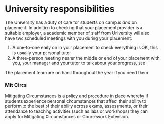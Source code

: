 # University responsibilities {#university}

The University has a duty of care for students on campus _and_ on placement. In addition to checking that your placement provider is a suitable employer, a academic member of staff from University will also have two scheduled meetings with you during your placement:

1. A one-to-one early on in your placement to check everything is OK, this is usually your personal tutor
2. A three-person meeting nearer the middle or end of your placement with you, your manager and your tutor to talk about your progress, see 

The placement team are on hand throughout the year if you need them

### Mit Circs

Mitigating Circumstances is a policy and procedure in place whereby if students experience personal circumstances that affect their ability to perform to the best of their ability across exams, assessments, or their attendance to teaching activities (such as labs or workshops) they can apply for Mitigating Circumstances or Coursework Extension.